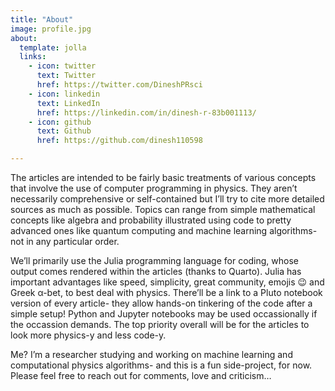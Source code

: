 ```yaml
---
title: "About"
image: profile.jpg
about:
  template: jolla
  links:
    - icon: twitter
      text: Twitter
      href: https://twitter.com/DineshPRsci
    - icon: linkedin
      text: LinkedIn
      href: https://linkedin.com/in/dinesh-r-83b001113/
    - icon: github
      text: Github
      href: https://github.com/dinesh110598

---
```


The articles are intended to be fairly basic treatments of various concepts that involve the use of computer programming in physics. They aren't necessarily comprehensive or self-contained but I'll try to cite more detailed sources as much as possible. Topics can range from simple mathematical concepts like algebra and probability illustrated using code to pretty advanced ones like quantum computing and machine learning algorithms- not in any particular order.

We'll primarily use the Julia programming language for coding, whose output comes rendered within the articles (thanks to Quarto). Julia has important advantages like speed, simplicity, great community, emojis 😉 and Greek α-bet, to best deal with physics. There'll be a link to a Pluto notebook version of every article- they allow hands-on tinkering of the code after a simple setup! Python and Jupyter notebooks may be used occassionally if the occassion demands. The top priority overall will be for the articles to look more physics-y and less code-y.

Me? I'm a researcher studying and working on machine learning and computational physics algorithms- and this is a fun side-project, for now. Please feel free to reach out for comments, love and criticism...